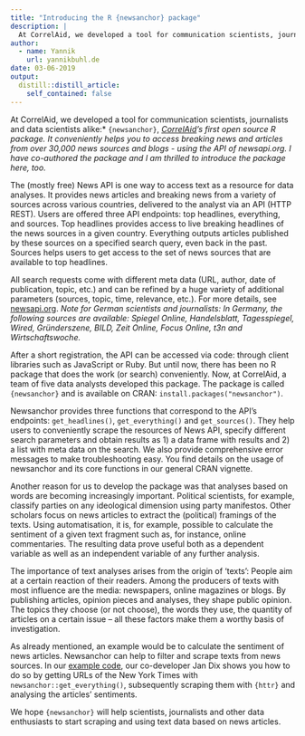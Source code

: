 ```yaml
---
title: "Introducing the R {newsanchor} package"
description: |
  At CorrelAid, we developed a tool for communication scientists, journalists and data scientists alike. It conveniently helps you to access breaking news and articles from over 30,000 news sources and blogs using newsapi.org.
author:
  - name: Yannik
    url: yannikbuhl.de
date: 03-06-2019
output:
  distill::distill_article:
    self_contained: false
---
```


At CorrelAid, we developed a tool for communication scientists, journalists and data scientists alike:* `{newsanchor}`, *[CorrelAid](correlaid.org)'s first open source R package. It conveniently helps you to access breaking news and articles from over 30,000 news sources and blogs - using the API of newsapi.org. I have co-authored the package and I am thrilled to introduce the package here, too.*

The (mostly free) News API is one way to access text as a resource for data analyses. It provides news articles and breaking news from a variety of sources across various countries, delivered to the analyst via an API (HTTP REST). Users are offered three API endpoints: top headlines, everything, and sources. Top headlines provides access to live breaking headlines of the news sources in a given country. Everything outputs articles published by these sources on a specified search query, even back in the past. Sources helps users to get access to the set of news sources that are available to top headlines.

All search requests come with different meta data (URL, author, date of publication, topic, etc.) and can be refined by a huge variety of additional parameters (sources, topic, time, relevance, etc.). For more details, see [newsapi.org](newsapi.org). *Note for German scientists and journalists: In Germany, the following sources are available: Spiegel Online, Handelsblatt, Tagesspiegel, Wired, Gründerszene, BILD, Zeit Online, Focus Online, t3n and Wirtschaftswoche.*

After a short registration, the API can be accessed via code: through client libraries such as JavaScript or Ruby. But until now, there has been no R package that does the work (or search) conveniently. Now, at CorrelAid, a team of five data analysts developed this package. The package is called `{newsanchor}` and is available on CRAN: `install.packages("newsanchor")`.

Newsanchor provides three functions that correspond to the API's endpoints: `get_headlines()`, `get_everything()` and `get_sources()`. They help users to conveniently scrape the resources of News API, specify different search parameters and obtain results as 1) a data frame with results and 2) a list with meta data on the search. We also provide comprehensive error messages to make troubleshooting easy. You find details on the usage of newsanchor and its core functions in our general CRAN vignette.

Another reason for us to develop the package was that analyses based on words are becoming increasingly important. Political scientists, for example, classify parties on any ideological dimension using party manifestos. Other scholars focus on news articles to extract the (political) framings of the texts. Using automatisation, it is, for example, possible to calculate the sentiment of a given text fragment such as, for instance, online commentaries. The resulting data prove useful both as a dependent variable as well as an independent variable of any further analysis.

The importance of text analyses arises from the origin of 'texts': People aim at a certain reaction of their readers. Among the producers of texts with most influence are the media: newspapers, online magazines or blogs. By publishing articles, opinion pieces and analyses, they shape public opinion. The topics they choose (or not choose), the words they use, the quantity of articles on a certain issue -- all these factors make them a worthy basis of investigation.

As already mentioned, an example would be to calculate the sentiment of news articles. Newsanchor can help to filter and scrape texts from news sources. In our [example code](https://github.com/CorrelAid/newsanchor/blob/master/examples/scrape-nyt.R), our co-developer Jan Dix shows you how to do so by getting URLs of the New York Times with `newsanchor::get_everything()`, subsequently scraping them with `{httr}` and analysing the articles' sentiments.

We hope `{newsanchor}` will help scientists, journalists and other data enthusiasts to start scraping and using text data based on news articles.
